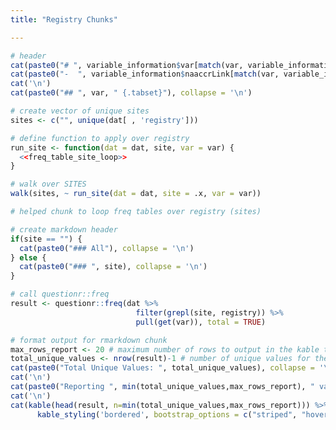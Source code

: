 ```yaml
---
title: "Registry Chunks"

---
```


```r

# header
cat(paste0("# ", variable_information$var[match(var, variable_information$var)]), collapse = '\n')
cat(paste0("-  ", variable_information$naaccrLink[match(var, variable_information$var)]), collapse = '\n')
cat('\n')
cat(paste0("## ", var, " {.tabset}"), collapse = '\n')

# create vector of unique sites 
sites <- c("", unique(dat[ , 'registry']))

# define function to apply over registry
run_site <- function(dat = dat, site, var = var) {
  <<freq_table_site_loop>>
}

# walk over SITES
walk(sites, ~ run_site(dat = dat, site = .x, var = var))
```


```r

# helped chunk to loop freq tables over registry (sites)

# create markdown header
if(site == "") {
  cat(paste0("### All"), collapse = '\n')
} else {
  cat(paste0("### ", site), collapse = '\n')
}

# call questionr::freq
result <- questionr::freq(dat %>%
                            filter(grepl(site, registry)) %>% 
                            pull(get(var)), total = TRUE)

# format output for rmarkdown chunk
max_rows_report <- 20 # maximum number of rows to output in the kable table
total_unique_values <- nrow(result)-1 # number of unique values for the variable
cat(paste0("Total Unique Values: ", total_unique_values), collapse = '\n')
cat('\n')
cat(paste0("Reporting ", min(total_unique_values,max_rows_report), " values"), collapse = '\n')
cat('\n')
cat(kable(head(result, n=min(total_unique_values,max_rows_report))) %>% 
      kable_styling('bordered', bootstrap_options = c("striped", "hover", "condensed"), full_width = F, position = 'center'), '\n\n')

```

